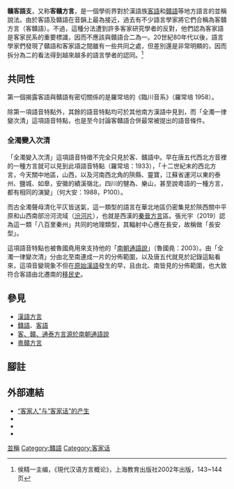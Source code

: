 {{Infobox language family
|name=贛客語支
|altname=
|acceptance=（地緣分類，可能具親屬關係）
|region=[[江西|江西]]、[[廣東|廣東]]、[[福建|福建]]等地
|familycolor=Sino-Tibetan
|fam1=[[漢藏語系|漢藏語系]]
|fam2=[[漢白語族|漢白語族]]
|child1=[[贛語|贛語]]
|child2=[[客語|客語]]
|child3=[[畬話|畬話]]
|child4=[[富馬話|富馬話]]
|child5=[[水源音|水源音]]
|map=Gan-Hakka languages.png
|mapcaption=<center>'''客贛方言分布'''</center>
{{legend|#FFF176|[[贛語|贛語]]}}
{{legend|#FFB74D|[[客語|客語]]}}
}}
'''贛客語支'''，又称'''客贛方言'''，是一個學術界對於漢語族[[客語|客語]]和[[贛語|贛語]]等地方語言的並稱說法。由於客語及贛語在音韻上最為接近，過去有不少語言學家將它們合稱為客贛方言（客贛語）。不過，這種分法遭到許多客家研究學者的反對，他們認為客家語是客家民系的重要標識，因而不應該與贛語合二為一。20世紀80年代以後，語言學家們發現了贛語和客家語之間雖有一些共同之處，但差別還是非常明顯的，因而拆分為二的看法得到越來越多的語言學者的認同。<ref name="hou143">侯精一主编，《現代汉语方言概论》，上海教育出版社2002年出版，143~144页</ref>

==共同性==
第一個揭露客語與贛語有密切關係的是羅常培的《臨川音系》（羅常培 1958）。

{{Quotation|我覺得它有幾點頗和客家話的系統相近。例如：‘全濁’一律變‘次清’，曉匣兩紐的合口變[f]，
保存閉口的[-m][-p]韻尾，蟹山兩攝殘餘古一二等分立的痕跡，魚虞兩韻的精紐和見系變[-i]，以及侯韻讀作[-eu]，
梗攝的話音讀作 [-ang]或[-iang]之類臨川音都和可以代表客家的梅縣相同。（羅常培：1958，P2）}}

除第一項語音特點外，其餘的語音特點均可於其他南方漢語中見到，而「全濁一律變次清」這項語音特點，也是至今討論客贛語合併最常被提出的語音條件。{{sfnp|彭心怡|2010}}

===全濁變入次清===
「全濁變入次清」這項語音特徵不完全只見於客、贛語中。早在唐五代西北方音裡的一種方言就可以見到此項語音特點（羅常培：1933），「十二世紀末的西北方言，今天關中地區，山西，以及河南西北角的陝縣、靈寶，江蘇省運河以東的泰州、鹽城、如臯，安徽的績溪嶺北，四川的犍為、樂山，甚至說粵語的一種方言，都有相同的演變」（何大安：1988，P100）。

而古全濁聲母清化平仄皆送氣，這一類型的語言在華北地區仍密集見於陝西關中平原和山西南部汾河流域（[[汾河片|汾河片]]），也就是西漢的[[漢語標準的發展史#秦與西漢|秦晉方言]]區。張光宇（2019）認為這一類「八百里秦州」共同的地理類型，其輻射中心應在長安，故稱做「長安型」。

這項語音特點也被魯國堯用來支持他的「[[客、贛、通泰方言源於南朝通語說|南朝通語說]]」（魯國堯：2003）。由「全濁一律變次清」分由北至南連成一片的分佈範圍，以及唐五代就見於記錄這點看來，這項音變現象不但在[[原始漢語|原始漢語]]發生的早，且由北、南皆見的分佈範圍，也大致符合客語由北遷南的[[客家民系#族群源流|移民史]]。

==參見==
*[[漢語方言|漢語方言]]
*[[贛語|贛語]]、[[客語|客語]]
*[[客、贛、通泰方言源於南朝通語說|客、贛、通泰方言源於南朝通語說]]
*[[粵贛方言|粵贛方言]]

==腳註==
{{reflist}}

==外部連結==
* [http://www.cantonese.sheik.co.uk/phorum/read.php?4,30121,30125#msg-30125 “客家人”与“客家话”的产生] {{Wayback|url=http://www.cantonese.sheik.co.uk/phorum/read.php?4,30121,30125#msg-30125 |date=20170305014244 }}
*{{cite journal
 |author       = 項夢冰
 |year         = 2006
 |title        = 客家話的界定及客贛方言的分合
 |journal      = Language and Linguistics
 |volume       = 7
 |issue        = 2
 |pages        = 297-338
 |location     = Taipei, Taiwan
 |publisher    = Institute of Linguistics, Academia Sinica
 |doi          = 
 |url          = http://www.ling.sinica.edu.tw/Files/LL/Docments/Journals/7.2/j2006_2_03_4931.pdf
 |access-date  = 2021-06-10
 |archive-date = 2021-06-10
 |archive-url  = https://web.archive.org/web/20210610053907/http://www.ling.sinica.edu.tw/Files/LL/Docments/Journals/7.2/j2006_2_03_4931.pdf
 |dead-url     = no
}}
*{{cite journal
 |author       = 江敏華
 |year         = 2014
 |title        = 客贛方言一、二等與一等重韻的分別 。
 |editor       = 陳秀琪
 |editor2      = 賴文英
 |journal      = 《天何言哉──客家．語言．研究》
 |volume       = 
 |issue        = 
 |pages        = 119-150 
 |location     = Taipei, Taiwan
 |publisher    = SMC Publishing Inc.
 |doi          = 
 |url          = http://www.ling.sinica.edu.tw/eip/FILES/publish/2018.01.08.219057.599481.pdf
 |access-date  = 2021-06-10
 |archive-date = 2018-11-25
 |archive-url  = https://web.archive.org/web/20181125200502/http://www.ling.sinica.edu.tw/eip/FILES/publish/2018.01.08.219057.599481.pdf
 |dead-url     = no
}}
*{{cite thesis |author = 彭心怡 |year = 2010 |title = 江西客贛語的特殊音韻現象與結構變遷 。 |type = 博士論文 |location =  |publisher = 國立中興大學中國文學研究所 |doi =  |url = https://www.hakka.gov.tw/file/Attach/1990/1/0112914223471.pdf |access-date = 2021-06-10 |archive-date = 2021-06-10 |archive-url = https://web.archive.org/web/20210610053912/https://www.hakka.gov.tw/file/Attach/1990/1/0112914223471.pdf |dead-url = no }}

{{漢語音韻學}}
{{贛語}}
{{客家话}}
{{汉语}}

[[Category:汉语方言|並稱]]
[[Category:贛語|Category:贛語]]
[[Category:客家话|Category:客家话]]